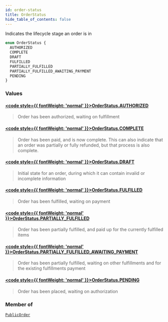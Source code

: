 ```yaml
---
id: order-status
title: OrderStatus
hide_table_of_contents: false
---
```








Indicates the lifecycle stage an order is in

```graphql
enum OrderStatus {
  AUTHORIZED
  COMPLETE
  DRAFT
  FULFILLED
  PARTIALLY_FULFILLED
  PARTIALLY_FULFILLED_AWAITING_PAYMENT
  PENDING
}
```


### Values

#### [<code style={{ fontWeight: 'normal' }}>OrderStatus.<b>AUTHORIZED</b></code>](#) 
> Order has been authorized, waiting on fulfillment
> 

#### [<code style={{ fontWeight: 'normal' }}>OrderStatus.<b>COMPLETE</b></code>](#) 
> Order has been paid, and is now complete. This can also indicate that an order
was partially or fully refunded, but that process is also complete.
> 

#### [<code style={{ fontWeight: 'normal' }}>OrderStatus.<b>DRAFT</b></code>](#) 
> Initial state for an order, during which it can contain invalid or incomplete information
> 

#### [<code style={{ fontWeight: 'normal' }}>OrderStatus.<b>FULFILLED</b></code>](#) 
> Order has been fulfilled, waiting on payment
> 

#### [<code style={{ fontWeight: 'normal' }}>OrderStatus.<b>PARTIALLY_FULFILLED</b></code>](#) 
> Order has been partially fulfilled, and paid up for the currently fulfilled items
> 

#### [<code style={{ fontWeight: 'normal' }}>OrderStatus.<b>PARTIALLY_FULFILLED_AWAITING_PAYMENT</b></code>](#) 
> Order has been partially fulfilled, waiting on other fulfillments and for the existing fulfillments payment
> 

#### [<code style={{ fontWeight: 'normal' }}>OrderStatus.<b>PENDING</b></code>](#) 
> Order has been placed, waiting on authorization
> 



### Member of

[`PublicOrder`](/demand/api/graphql-storefront/reference/objects/public-order)  <Badge class="secondary" text="object"/>



